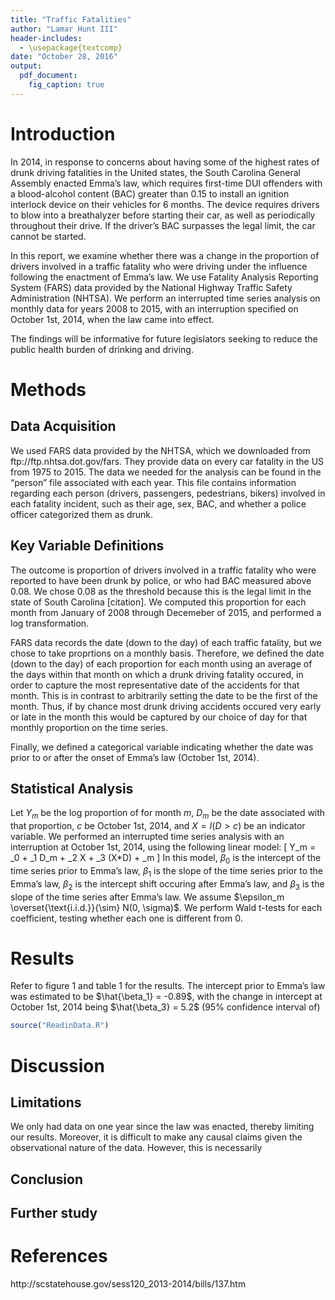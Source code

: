 ```yaml
---
title: "Traffic Fatalities"
author: "Lamar Hunt III"
header-includes:
  - \usepackage{textcomp}
date: "October 28, 2016"
output: 
  pdf_document:
    fig_caption: true
---
```



# Introduction
In 2014, in response to concerns about having some of the highest rates of drunk driving fatalities in the United states, the South Carolina General Assembly enacted Emma's law, which requires first-time DUI offenders with a blood-alcohol content (BAC) greater than 0.15 to install an ignition interlock device on their vehicles for 6 months. The device requires drivers to blow into a breathalyzer before starting their car, as well as periodically throughout their drive. If the driver's BAC surpasses the legal limit, the car cannot be started. 

In this report, we examine whether there was a change in the proportion of drivers involved in a traffic fatality who were driving under the influence following the enactment of Emma's law. We use Fatality Analysis Reporting System (FARS) data provided by the National Highway Traffic Safety Administration (NHTSA). We perform an interrupted time series analysis on monthly data for years 2008 to 2015, with an interruption specified on October 1st, 2014, when the law came into effect. 

The findings will be informative for future legislators seeking to reduce the public health burden of drinking and driving. 


# Methods
## Data Acquisition
We used FARS data provided by the NHTSA, which we downloaded from ftp://ftp.nhtsa.dot.gov/fars. They provide data on every car fatality in the US from 1975 to 2015. The data we needed for the analysis can be found in the "person" file associated with each year. This file contains information regarding each person (drivers, passengers, pedestrians, bikers) involved in each fatality incident, such as their age, sex, BAC, and whether a police officer categorized them as drunk.

## Key Variable Definitions
The outcome is proportion of drivers involved in a traffic fatality who were reported to have been drunk by police, or who had BAC measured above 0.08. We chose 0.08 as the threshold because this is the legal limit in the state of South Carolina [citation]. We computed this proportion for each month from January of 2008 through Decemeber of 2015, and performed a log transformation.

FARS data records the date (down to the day) of each traffic fatality, but we chose to take proprtions on a monthly basis. Therefore, we defined the date (down to the day) of each proportion for each month using an average of the days within that month on which a drunk driving fatality occured, in order to capture the most representative date of the accidents for that month. This is in contrast to arbitrarily setting the date to be the first of the month. Thus, if by chance most drunk driving accidents occured very early or late in the month this would be captured by our choice of day for that monthly proportion on the time series. 

Finally, we defined a categorical variable indicating whether the date was prior to or after the onset of Emma's law (October 1st, 2014).

## Statistical Analysis
Let $Y_m$ be the log proportion of for month $m$, $D_m$ be the date associated with that proportion, $c$ be October 1st, 2014, and $X = I(D > c)$ be an indicator variable. We performed an interrupted time series analysis with an interruption at October 1st, 2014, using the following linear model:
\[
Y_m = \beta_0 + \beta_1 D_m + \beta_2 X + \beta_3 (X*D) + \epsilon_m
\]
In this model, $\beta_0$ is the intercept of the time series prior to Emma's law, $\beta_1$ is the slope of the time series prior to the Emma's law, $\beta_2$ is the intercept shift occuring after Emma's law, and $\beta_3$ is the slope of the time series after Emma's law. We assume $\epsilon_m \overset{\text{i.i.d.}}{\sim} N(0, \sigma)$. We perform Wald t-tests for each coefficient, testing whether each one is different from 0. 

# Results
Refer to figure 1 and table 1 for the results. The intercept prior to Emma's law was estimated to be $\hat{\beta_1} = -0.89$, with the change in intercept at October 1st, 2014 being $\hat{\beta_3} = 5.2$ (95% confidence interval of)
\begin{table}[!htbp] \centering 
  \caption{Linear Model Results} 
  \label{} 
\begin{tabular}{@{\extracolsep{5pt}}rcc} 
\\[-1.8ex]\hline 
\\[-1.8ex] & South Carolina & Texas\\ 
\hline \\[-1.8ex] 
 Intercept before 10/1/2014 & $-$0.890$^{***} (0.043)$ & $-$0.875$^{***} (0.023)$ \\ 
  & & \\ 
 Slope before 10/1/2014 & 0.00004 (0.00003) & 0.0001$^{***}$ (0.00002) \\ 
  & & \\ 
 Intercept Shift & 5.198$^{***}$ (1.029) & 1.353$^{**}$ (0.539)\\ 
  & & \\ 
 Slope Shift  & $-$0.002$^{***}$ (0.0004) & $-$0.001$^{***}$ (0.0002) \\ 
  & & \\ 
\hline \\[-1.8ex] 
Observations & 96 & 96 \\ 
R$^{2}$ & 0.708 & 0.257 \\ 
Adjusted R$^{2}$ & 0.698 & 0.232 \\ 
Residual Std. Error (df = 92) & 0.194 & 0.101 \\ 
F Statistic (df = 3; 92) & 74.280$^{***}$ & 10.592$^{***}$ \\ 
\hline 
\hline \\[-1.8ex] 
\textit{Note:}  & \multicolumn{2}{r}{$^{*}$p$<$0.1; $^{**}$p$<$0.05; $^{***}$p$<$0.01} \\ 
\end{tabular} 
\end{table} 


```r
source("ReadinData.R")
```


# Discussion
## Limitations
We only had data on one year since the law was enacted, thereby limiting our results. Moreover, it is difficult to make any causal claims given the observational nature of the data. However, this is necessarily  

## Conclusion

## Further study

# References
http://scstatehouse.gov/sess120_2013-2014/bills/137.htm
```r

```


